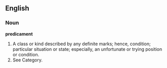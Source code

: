 ==English==

===Noun===

'''predicament'''

#A class or kind described by any definite marks; hence, condition; particular situation or state; especially, an unfortunate or trying position or condition.
#See Category.

{{webster}}